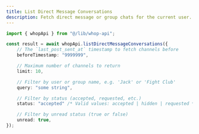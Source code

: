 ```yaml
---
title: List Direct Message Conversations
description: Fetch direct message or group chats for the current user. Experimental, don't use in production yet.
---
```


```typescript
import { whopApi } from "@/lib/whop-api";

const result = await whopApi.listDirectMessageConversations({
	// The `last_post_sent_at` timestamp to fetch channels before
	beforeTimestamp: "9999999",

	// Maximum number of channels to return
	limit: 10,

	// Filter by user or group name, e.g. 'Jack' or 'Fight Club'
	query: "some string",

	// Filter by status (accepted, requested, etc.)
	status: "accepted" /* Valid values: accepted | hidden | requested */,

	// Filter by unread status (true or false)
	unread: true,
});

```

